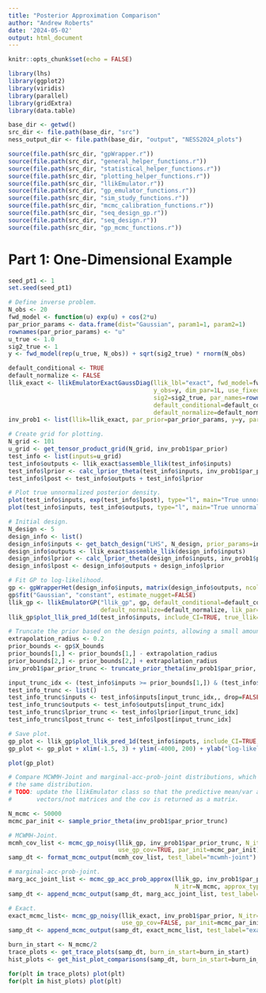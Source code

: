 ```yaml
---
title: "Posterior Approximation Comparison"
author: "Andrew Roberts"
date: '2024-05-02'
output: html_document
---
```


```r
knitr::opts_chunk$set(echo = FALSE)

library(lhs)
library(ggplot2)
library(viridis)
library(parallel)
library(gridExtra)
library(data.table)

base_dir <- getwd()
src_dir <- file.path(base_dir, "src")
ness_output_dir <- file.path(base_dir, "output", "NESS2024_plots")

source(file.path(src_dir, "gpWrapper.r"))
source(file.path(src_dir, "general_helper_functions.r"))
source(file.path(src_dir, "statistical_helper_functions.r"))
source(file.path(src_dir, "plotting_helper_functions.r"))
source(file.path(src_dir, "llikEmulator.r"))
source(file.path(src_dir, "gp_emulator_functions.r"))
source(file.path(src_dir, "sim_study_functions.r"))
source(file.path(src_dir, "mcmc_calibration_functions.r"))
source(file.path(src_dir, "seq_design_gp.r"))
source(file.path(src_dir, "seq_design.r"))
source(file.path(src_dir, "gp_mcmc_functions.r"))
```


# Part 1: One-Dimensional Example
```r
seed_pt1 <- 1
set.seed(seed_pt1)

# Define inverse problem. 
N_obs <- 20
fwd_model <- function(u) exp(u) + cos(2*u)
par_prior_params <- data.frame(dist="Gaussian", param1=1, param2=1)
rownames(par_prior_params) <- "u"
u_true <- 1.0
sig2_true <- 1
y <- fwd_model(rep(u_true, N_obs)) + sqrt(sig2_true) * rnorm(N_obs)

default_conditional <- TRUE
default_normalize <- FALSE
llik_exact <- llikEmulatorExactGaussDiag(llik_lbl="exact", fwd_model=fwd_model, 
                                         y_obs=y, dim_par=1L, use_fixed_lik_par=TRUE,
                                         sig2=sig2_true, par_names=rownames(par_prior_params), 
                                         default_conditional=default_conditional, 
                                         default_normalize=default_normalize)
inv_prob1 <- list(llik=llik_exact, par_prior=par_prior_params, y=y, par_true=u_true, sig2_true=sig2_true)

# Create grid for plotting. 
N_grid <- 101
u_grid <- get_tensor_product_grid(N_grid, inv_prob1$par_prior)
test_info <- list(inputs=u_grid)
test_info$outputs <- llik_exact$assemble_llik(test_info$inputs)
test_info$lprior <- calc_lprior_theta(test_info$inputs, inv_prob1$par_prior)
test_info$lpost <- test_info$outputs + test_info$lprior

# Plot true unnormalized posterior density. 
plot(test_info$inputs, exp(test_info$lpost), type="l", main="True unnormalized posterior density", xlab="u", ylab="density")
plot(test_info$inputs, test_info$outputs, type="l", main="True unnormalized log-likelihood", xlab="u", ylab="density")
```

```r
# Initial design. 
N_design <- 5
design_info <- list()
design_info$inputs <- get_batch_design("LHS", N_design, prior_params=inv_prob1$par_prior) # "tensor_product_grid"
design_info$outputs <- llik_exact$assemble_llik(design_info$inputs)
design_info$lprior <- calc_lprior_theta(design_info$inputs, inv_prob1$par_prior)
design_info$lpost <- design_info$outputs + design_info$lprior

# Fit GP to log-likelihood. 
gp <- gpWrapperHet(design_info$inputs, matrix(design_info$outputs, ncol=1), normalize_output=TRUE, scale_input=TRUE)
gp$fit("Gaussian", "constant", estimate_nugget=FALSE)
llik_gp <- llikEmulatorGP("llik_gp", gp, default_conditional=default_conditional, 
                          default_normalize=default_normalize, lik_par=inv_prob1$sig2_true)
llik_gp$plot_llik_pred_1d(test_info$inputs, include_CI=TRUE, true_llik=test_info$outputs)

# Truncate the prior based on the design points, allowing a small amount of extrapolation. 
extrapolation_radius <- 0.2
prior_bounds <- gp$X_bounds
prior_bounds[1,] <- prior_bounds[1,] - extrapolation_radius
prior_bounds[2,] <- prior_bounds[2,] + extrapolation_radius
inv_prob1$par_prior_trunc <- truncate_prior_theta(inv_prob1$par_prior, prior_bounds)

input_trunc_idx <- (test_info$inputs >= prior_bounds[1,]) & (test_info$inputs <= prior_bounds[2,])
test_info_trunc <- list()
test_info_trunc$inputs <- test_info$inputs[input_trunc_idx,, drop=FALSE]
test_info_trunc$outputs <- test_info$outputs[input_trunc_idx]
test_info_trunc$lprior_trunc <- test_info$lprior[input_trunc_idx]                                             
test_info_trunc$lpost_trunc <- test_info$lpost[input_trunc_idx]

# Save plot. 
gp_plot <- llik_gp$plot_llik_pred_1d(test_info$inputs, include_CI=TRUE, true_llik=test_info$outputs)
gp_plot <- gp_plot + xlim(-1.5, 3) + ylim(-4000, 200) + ylab("log-likelihood")

plot(gp_plot)


```


```r
# Compare MCWMH-Joint and marginal-acc-prob-joint distributions, which in theory should sample from 
# the same distribution. 
# TODO: update the llikEmulator class so that the predictive mean/var are always returned as 
#       vectors/not matrices and the cov is returned as a matrix. 

N_mcmc <- 50000
mcmc_par_init <- sample_prior_theta(inv_prob1$par_prior_trunc)

# MCWMH-Joint. 
mcmh_cov_list <- mcmc_gp_noisy(llik_gp, inv_prob1$par_prior_trunc, N_itr=N_mcmc, mode="MCMH", 
                               use_gp_cov=TRUE, par_init=mcmc_par_init) 
samp_dt <- format_mcmc_output(mcmh_cov_list, test_label="mcwmh-joint")

# marginal-acc-prob-joint. 
marg_acc_joint_list <- mcmc_gp_acc_prob_approx(llik_gp, inv_prob1$par_prior_trunc, par_init=mcmc_par_init, 
                                               N_itr=N_mcmc, approx_type="joint-marginal")
samp_dt <- append_mcmc_output(samp_dt, marg_acc_joint_list, test_label="acc-marg-joint")

# Exact. 
exact_mcmc_list<- mcmc_gp_noisy(llik_exact, inv_prob1$par_prior, N_itr=N_mcmc, mode="MCMH", 
                                use_gp_cov=FALSE, par_init=mcmc_par_init)
samp_dt <- append_mcmc_output(samp_dt, exact_mcmc_list, test_label="exact")
```


```r
burn_in_start <- N_mcmc/2
trace_plots <- get_trace_plots(samp_dt, burn_in_start=burn_in_start) 
hist_plots <- get_hist_plot_comparisons(samp_dt, burn_in_start=burn_in_start, test_label_baseline="mcwmh-joint")

for(plt in trace_plots) plot(plt) 
for(plt in hist_plots) plot(plt)
```


